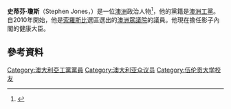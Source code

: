 {{noteTA
|1=zh-cn:澳大利亚;zh-tw:澳洲;zh-hk:澳洲
}}
'''史蒂芬·瓊斯'''（Stephen Jones，{{bd|1965年|6月29日}}）是一位[[澳洲|澳洲]]政治人物<ref>{{Cite web| last =Keenan| first =Anthony| authorlink =| author2 =| title =Meet Stephen| work =| publisher =www.stephenjones.org.au| date =| url =http://www.stephenjones.org.au/about/| format =| doi =| accessdate =3 December 2010| deadurl =yes| archiveurl =https://web.archive.org/web/20101121090813/http://www.stephenjones.org.au/about/| archivedate =2010年11月21日}}</ref>，他的黨籍是[[澳洲工黨|澳洲工黨]]。自2010年開始，他是[[索羅斯比_(澳大利亞國會選區)|索羅斯比]]選區選出的[[澳洲眾議院|澳洲眾議院]]的議員。他現在擔任影子內閣的健康大臣。
==參考資料==
{{Reflist}}

[[Category:澳大利亞工黨黨員|Category:澳大利亞工黨黨員]]
[[Category:澳大利亚众议员|Category:澳大利亚众议员]]
[[Category:伍伦贡大学校友|Category:伍伦贡大学校友]]